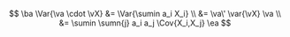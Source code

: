 $$
\ba
\Var{\va \cdot \vX}
&= \Var{\sumin a_i X_i}
\\ &= \va\' \var{\vX} \va
\\ &= \sumin \sumn{j} a_i a_j \Cov{X_i,X_j}
\ea
$$
